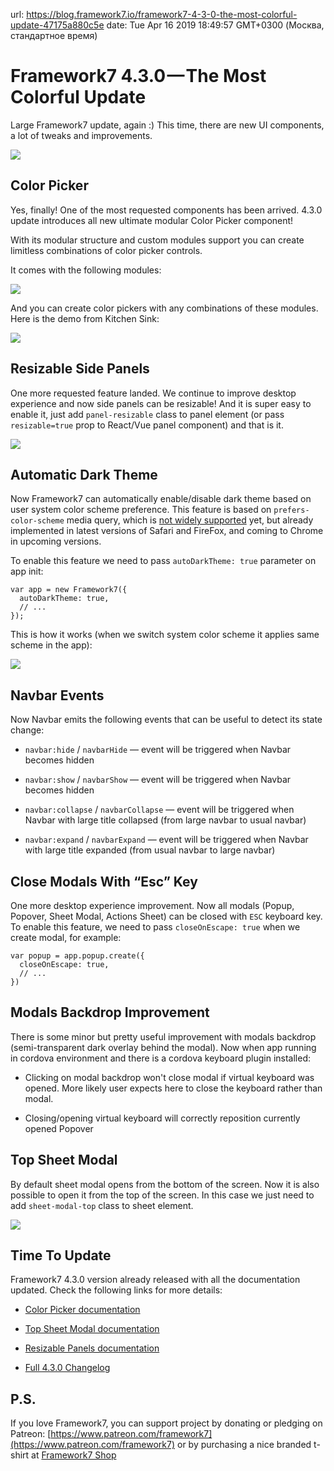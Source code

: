 url: https://blog.framework7.io/framework7-4-3-0-the-most-colorful-update-47175a880c5e
date: Tue Apr 16 2019 18:49:57 GMT+0300 (Москва, стандартное время)


# Framework7 4.3.0 — The Most Colorful Update

Large Framework7 update, again :) This time, there are new UI components, a lot of tweaks and improvements.

![](https://cdn-images-1.medium.com/max/4000/1*nx-78i1maLq1TXgIt3JQww.png)

## Color Picker

Yes, finally! One of the most requested components has been arrived. 4.3.0 update introduces all new ultimate modular Color Picker component!

With its modular structure and custom modules support you can create limitless combinations of color picker controls.

It comes with the following modules:

![](https://cdn-images-1.medium.com/max/6000/1*nH5aK9wzTEW9o8r0ezbgbg.png)

And you can create color pickers with any combinations of these modules. Here is the demo from Kitchen Sink:

![](https://cdn-images-1.medium.com/max/2000/1*PmeT2piTSoH7nrAdUjQuWg.gif)

## Resizable Side Panels

One more requested feature landed. We continue to improve desktop experience and now side panels can be resizable! And it is super easy to enable it, just add `panel-resizable` class to panel element (or pass `resizable=true` prop to React/Vue panel component) and that is it.

![](https://cdn-images-1.medium.com/max/2000/1*ZXjC8IStUXOEyFF3lsYkoQ.gif)

## Automatic Dark Theme

Now Framework7 can automatically enable/disable dark theme based on user system color scheme preference. This feature is based on `prefers-color-scheme` media query, which is [not widely supported](https://caniuse.com/#feat=prefers-color-scheme) yet, but already implemented in latest versions of Safari and FireFox, and coming to Chrome in upcoming versions.

To enable this feature we need to pass `autoDarkTheme: true` parameter on app init:
```
var app = new Framework7({
  autoDarkTheme: true,
  // ...
});
```

This is how it works (when we switch system color scheme it applies same scheme in the app):

![](https://cdn-images-1.medium.com/max/2000/1*Sr7M1fnnWXULXxfDAQoSdQ.gif)

## Navbar Events

Now Navbar emits the following events that can be useful to detect its state change:

* `navbar:hide` / `navbarHide` — event will be triggered when Navbar becomes hidden

* `navbar:show` / `navbarShow` — event will be triggered when Navbar becomes hidden

* `navbar:collapse` / `navbarCollapse` — event will be triggered when Navbar with large title collapsed (from large navbar to usual navbar)

* `navbar:expand` / `navbarExpand` — event will be triggered when Navbar with large title expanded (from usual navbar to large navbar)

## Close Modals With “Esc” Key

One more desktop experience improvement. Now all modals (Popup, Popover, Sheet Modal, Actions Sheet) can be closed with `ESC` keyboard key. To enable this feature, we need to pass `closeOnEscape: true` when we create modal, for example:
```
var popup = app.popup.create({
  closeOnEscape: true,
  // ...
})
```

## Modals Backdrop Improvement

There is some minor but pretty useful improvement with modals backdrop (semi-transparent dark overlay behind the modal). Now when app running in cordova environment and there is a cordova keyboard plugin installed:

* Clicking on modal backdrop won't close modal if virtual keyboard was opened. More likely user expects here to close the keyboard rather than modal.

* Closing/opening virtual keyboard will correctly reposition currently opened Popover

## Top Sheet Modal

By default sheet modal opens from the bottom of the screen. Now it is also possible to open it from the top of the screen. In this case we just need to add `sheet-modal-top` class to sheet element.

![](https://cdn-images-1.medium.com/max/2000/1*gBE5c-hQIdzu_9pRyuqowQ.gif)

## Time To Update

Framework7 4.3.0 version already released with all the documentation updated. Check the following links for more details:

* [Color Picker documentation](https://framework7.io/docs/color-picker.html)

* [Top Sheet Modal documentation](https://framework7.io/docs/sheet-modal.html#sheet-top-layout)

* [Resizable Panels documentation](https://framework7.io/docs/panel.html#resizable-panel)

* [Full 4.3.0 Changelog](https://github.com/framework7io/framework7/blob/master/CHANGELOG.md)

## P.S.

If you love Framework7, you can support project by donating or pledging on Patreon: [https://www.patreon.com/framework7](https://www.patreon.com/framework7) or by purchasing a nice branded t-shirt at [Framework7 Shop](https://teespring.com/stores/framework7)
